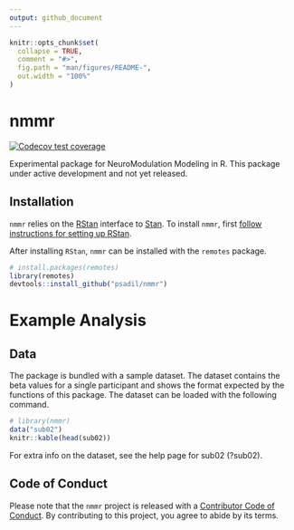 ```yaml
---
output: github_document
---
```


<!-- README.md is generated from README.Rmd. Please edit that file -->

```r
knitr::opts_chunk$set(
  collapse = TRUE,
  comment = "#>",
  fig.path = "man/figures/README-",
  out.width = "100%"
)
```

# nmmr

<!-- badges: start -->
[![Codecov test coverage](https://codecov.io/gh/psadil/nmmr/branch/master/graph/badge.svg)](https://codecov.io/gh/psadil/nmmr?branch=master)
<!-- badges: end -->

Experimental package for NeuroModulation Modeling in R. This package under active development and not yet released.

## Installation

`nmmr` relies on the [RStan](https://github.com/stan-dev/rstan) interface to [Stan](https://mc-stan.org). To install `nmmr`, first [follow instructions for setting up RStan](https://github.com/stan-dev/rstan/wiki/RStan-Getting-Started).

After installing `RStan`, `nmmr` can be installed with the `remotes` package.

```r
# install.packages(remotes)
library(remotes)
devtools::install_github("psadil/nmmr")
```

# Example Analysis

## Data

The package is bundled with a sample dataset. The dataset contains the beta values for a single participant and shows the format expected by the functions of this package. The dataset can be loaded with the following command.

```r
# library(nmmr)
data("sub02")
knitr::kable(head(sub02))
```

For extra info on the dataset, see the help page for sub02 (?sub02).



## Code of Conduct
  
  Please note that the `nmmr` project is released with a [Contributor Code of Conduct](https://contributor-covenant.org/version/2/0/CODE_OF_CONDUCT.html). By contributing to this project, you agree to abide by its terms.
  
